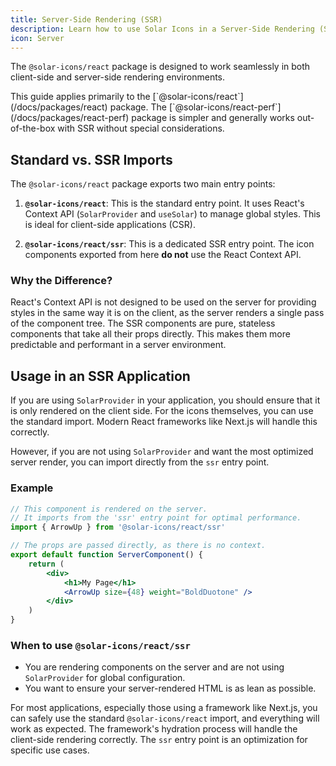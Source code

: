 ```yaml
---
title: Server-Side Rendering (SSR)
description: Learn how to use Solar Icons in a Server-Side Rendering (SSR) environment like Next.js or Remix.
icon: Server
---
```



The `@solar-icons/react` package is designed to work seamlessly in both client-side and server-side rendering environments.

<Callout title="Note">
    This guide applies primarily to the [`@solar-icons/react`](/docs/packages/react) package. The
    [`@solar-icons/react-perf`](/docs/packages/react-perf) package is simpler and generally works
    out-of-the-box with SSR without special considerations.
</Callout>

## Standard vs. SSR Imports

The `@solar-icons/react` package exports two main entry points:

1.  **`@solar-icons/react`**: This is the standard entry point. It uses React's Context API (`SolarProvider` and `useSolar`) to manage global styles. This is ideal for client-side applications (CSR).

2.  **`@solar-icons/react/ssr`**: This is a dedicated SSR entry point. The icon components exported from here **do not** use the React Context API.

### Why the Difference?

React's Context API is not designed to be used on the server for providing styles in the same way it is on the client, as the server renders a single pass of the component tree. The SSR components are pure, stateless components that take all their props directly. This makes them more predictable and performant in a server environment.

## Usage in an SSR Application

If you are using `SolarProvider` in your application, you should ensure that it is only rendered on the client side. For the icons themselves, you can use the standard import. Modern React frameworks like Next.js will handle this correctly.

However, if you are not using `SolarProvider` and want the most optimized server render, you can import directly from the `ssr` entry point.

### Example

```jsx
// This component is rendered on the server.
// It imports from the 'ssr' entry point for optimal performance.
import { ArrowUp } from '@solar-icons/react/ssr'

// The props are passed directly, as there is no context.
export default function ServerComponent() {
    return (
        <div>
            <h1>My Page</h1>
            <ArrowUp size={48} weight="BoldDuotone" />
        </div>
    )
}
```

### When to use `@solar-icons/react/ssr`

- You are rendering components on the server and are not using `SolarProvider` for global configuration.
- You want to ensure your server-rendered HTML is as lean as possible.

For most applications, especially those using a framework like Next.js, you can safely use the standard `@solar-icons/react` import, and everything will work as expected. The framework's hydration process will handle the client-side rendering correctly. The `ssr` entry point is an optimization for specific use cases.
